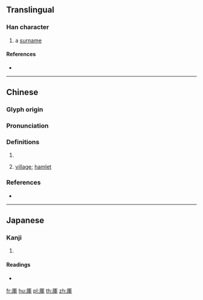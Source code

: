 {{also|厍|庫}}
==Translingual==

===Han character===
{{Han char|rn=27|rad=厂|as=07|sn=9|four=71250|canj=MJWJ|ids=⿸厂車}}

# a [[surname]]

====References====
* {{Han ref|kx=0161.250|dkj=02948|dj=0368.050|hdz=10071.200|uh=5399|ud=21401|bh=CDF8|bd=52728}}

----

==Chinese==
{{zh-forms|s=厍}}

===Glyph origin===
{{Han etym}}

===Pronunciation===
{{zh-pron
|m=shè
|c=se3
|mc=y
|oc=y
|cat=pn,n
}}

===Definitions===
{{zh-hanzi}}

# {{surname|lang=zh}}
# {{lb|zh|chiefly used in place names}} [[village]]; [[hamlet]]

===References===
* {{R:twedu|C00926}}

----

==Japanese==

===Kanji===
{{ja-kanji|grade=|rs=厂07}}

# {{defn|lang=ja|sort=厂07}}

====Readings====
* {{ja-readings|on=[[しゃ]] (sha)|kun=}}

[[fr:厙]]
[[hu:厙]]
[[pl:厙]]
[[th:厙]]
[[zh:厙]]